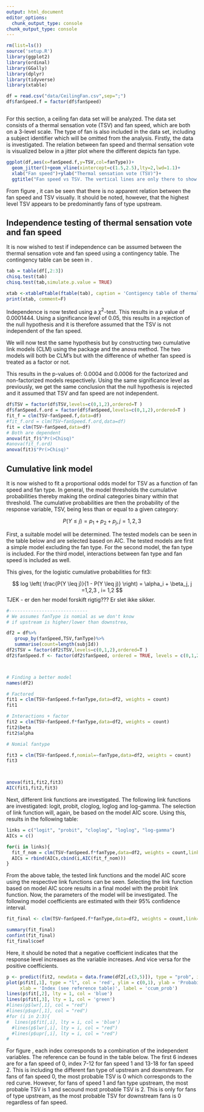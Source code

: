 ---
output: html_document
editor_options: 
  chunk_output_type: console
chunk_output_type: console
---

```{r}
rm(list=ls())
source('setup.R')
library(ggplot2)
library(ordinal)
library(GGally)
library(dplyr)
library(tidyverse)
library(xtable)

df = read.csv("data/CeilingFan.csv",sep=";")
df$fanSpeed.f = factor(df$fanSpeed) 



```

\section{Fan Speed}
For this section, a ceiling fan data set will be analyzed. The data set consists of a thermal sensation vote (TSV) and fan speed, which are both on a 3-level scale. The type of fan is also included in the data set, including a subject identifier \texttt{subjId} which will be omitted from the analysis. Firstly, the data is investigated. The relation between fan speed and thermal sensation vote is visualized below in a jitter plot where the different depicts fan type. 


```{r data.exp, fig.cap = "Jitter plot of thermal sensation vote and fan speed colored accordingly to fan type."}
ggplot(df,aes(x=fanSpeed.f,y=TSV,col=fanType))+
  geom_jitter()+geom_vline(xintercept=c(1.5,2.5),lty=2,lwd=1.1)+
  xlab("Fan speed")+ylab("Thermal sensation vote (TSV)")+
  ggtitle("Fan speed vs TSV. The vertical lines are only there to show the seperation")
```

From figure \ref{fig:data.exp}, it can be seen that there is no apparent relation between the fan speed and TSV visually. It should be noted, however, that the highest level TSV appears to be predominantly fans of type upstream. 

## Independence testing of thermal sensation vote and fan speed

It is now wished to test if independence can be assumed between the thermal sensation vote and fan speed using a contingency table. The contingency table can be seen in \cref{tab:con_table}. 


```{r}
tab = table(df[,2:3])
chisq.test(tab)
chisq.test(tab,simulate.p.value = TRUE)

```

```{r echo=F,results='asis',warning=F,message=F}
xtab <-xtableFtable(ftable(tab), caption = 'Contigency table of thermal sensation vote and fan speed.', label = 'tab:con_table') 
print(xtab, comment=F)
```

Independence is now tested using a $\chi^2$-test. This results in a p value of 0.0001444. Using a significance level of 0.05, this results in a rejection of the null hypothesis and it is therefore assumed that the TSV is not independent of the fan speed.

We will now test the same hypothesis but by constructing two cumulative link models (CLM) using the \texttt{ordinal} package and the anova method. The two models will both be CLM's but with the difference of whether fan speed is treated as a factor or not. 

This results in the p-values of: 0.0004 and 0.0006 for the factorized and non-factorized models respectively. Using the same significance level as previously, we get the same conclusion that the null hypothesis is rejected and it assumed that TSV and fan speed are not independent. 

```{r}
df$TSV = factor(df$TSV,levels=c(0,1,2),ordered=T ) 
df$fanSpeed.f.ord = factor(df$fanSpeed,levels=c(0,1,2),ordered=T ) 
fit_f = clm(TSV~fanSpeed.f,data=df)
#fit_f.ord = clm(TSV~fanSpeed.f.ord,data=df) 
fit = clm(TSV~fanSpeed,data=df)
# Both are dependent
anova(fit_f)$"Pr(>Chisq)"
#anova(fit_f.ord)
anova(fit)$"Pr(>Chisq)"
```

## Cumulative link model

It is now wished to fit a proportional odds model for TSV as a function of fan speed and fan type. In general, the model thresholds the cumulative probabilities thereby making the ordinal categories binary within that threshold. The cumulative probabilities are then the probability of the response variable, TSV, being less than or equal to a given category:

  
$$P(Y \leq j) = p_1 + p_2 + p_j, j = 1,2,3$$

First, a suitable model will be determined. The tested models can be seen in the table below and are selected based on AIC. The tested models are first a simple model excluding the fan type. For the second model, the fan type is included. For the third model, interactions between fan type and fan speed is included as well. 

\begin{table}[ht]
\centering
\begin{tabular}{c l c}
  \hline
   fit & model formula & AIC\\ 
  \hline
  1 & $TSV \sim fanSpeed.f$ & 429.5\\
  2 & $TSV \sim fanSpeed.f + fanType$ & 417.77 \\       
  3 & $TSV \sim fanSpeed.f * fanType$ & 417.43 \\
   \hline
\end{tabular}
\label{table:cfits}
\caption{Suitable model determination for the proportional odds model in \texttt{r} notation.}
\end{table}

This gives, for the logistic cumulative probabilities for fit3:

$$  log \left( \frac{P(Y \leq j)}{1 - P(Y \leq j)} \right) = \alpha_i + \beta_j, j =1,2,3 , i= 1,2  $$
TJEK - er den her model forskift rigtig??? Er slet ikke sikker.

```{r}
#-----------------------------
# We assumes fanType is nomial as we don't know
# if upstream is higher/lower than downstrea,

df2 = df%>%
   group_by(fanSpeed,TSV,fanType)%>%
   summarise(count=length(subjId))
df2$TSV = factor(df2$TSV,levels=c(0,1,2),ordered=T ) 
df2$fanSpeed.f <- factor(df2$fanSpeed, ordered = TRUE, levels = c(0,1,2))



# Finding a better model
names(df2)

# Factored
fit1 = clm(TSV~fanSpeed.f+fanType,data=df2, weights = count)
fit1

# Interactions + factor
fit2 = clm(TSV~fanSpeed.f*fanType,data=df2, weights = count)
fit2$beta
fit2$alpha

# Nomial fantype

fit3 = clm(TSV~fanSpeed.f,nomial=~fanType,data=df2, weights = count)
fit3



anova(fit1,fit2,fit3)
AIC(fit1,fit2,fit3)
```

Next, different link functions are investigated. The following link functions are investigated: logit, probit, cloglog, loglog and log-gamma. The selection of link function will, again, be based on the model AIC score. Using this, results in the following table:



```{r}
links = c("logit", "probit", "cloglog", "loglog", "log-gamma")
AICs = c()

for(i in links){
  fit_f_nom = clm(TSV~fanSpeed.f*fanType,data=df2, weights = count,link=i)
  AICs = rbind(AICs,cbind(i,AIC(fit_f_nom)))
}
```

\begin{table}[h]
\centering
\begin{tabular}{ll |rr}
  \hline
   &  & \multicolumn{1}{l}{                link function} & \multicolumn{1}{l}{                AIC } \\ 
    &  & \multicolumn{1}{l}{                 } & \multicolumn{1}{l}{                 } \\ 
   \hline
A &  & logit            & 417.425338799379 \\ 
  B &  & probit           & 416.560318920447 \\ 
  C &  & cloglog          & 417.051135172447 \\ 
  D &  & loglog           & 420.250968075968 \\ 
  E &  & log-gamma        & 418.280241748026 \\ 
   \hline
\end{tabular}
\caption{AIC scores for the tested link functions.} 
\label{tab:clink}
\end{table}
 
From the above table, the tested link functions and the model AIC score using the respective link functions can be seen. Selecting the link function based on model AIC score results in a final model with the probit link function. Now, the parameters of the model will be investigated. The following model coefficients are estimated with their 95\% confidence interval. 



```{r}
fit_final <- clm(TSV~fanSpeed.f*fanType,data=df2, weights = count,link='probit')

summary(fit_final)
confint(fit_final)
fit_final$coef
```


\begin{table}[ht]
\centering
\begin{tabular}{c c c c}
  \hline
   Coefficient & Estimate & 2.5\% & 97.5\% \\ 
  \hline
  fanSpeed.L      & 0.05731784 &          -0.4709590 & 0.5598617 \\
  fanSpeed.Q      & -0.29205851 &         -0.7461801 & 0.1596159 \\
  fanTypeupstream &   0.77490751 &         0.4106972 & 1.1456447 \\
  fanSpeed.L:fanTypeupstream & 0.50981469  & -0.1146692 & 1.1514795 \\ 
  fanSpeed.Q:fanTypeupstream & -0.24720510 & -0.8747081 &  0.3803590 \\
  \hline
\end{tabular}
\label{table:ccoeff}
\caption{Final model coefficients and their 95\% confidence interval.}
\end{table}

Here, it should be noted that a negative coefficient indicates that the response level increases as the variable increases. And vice versa for the positive coefficients. 

```{r ccum_prob, fig.cap = 'Cumulative probabilities of the response variable TSV, where the red curve is for TSV = 0, the blue curve for TSV = 1 and the green curve for TSV = 2. The independent variables can be referenced in the reference table.'}
p <- predict(fit2, newdata = data.frame(df2[,c(3,5)]), type = "prob", interval = TRUE)
plot(p$fit[,1], type = "l", col = 'red', ylim = c(0,1), ylab = 'Probability', main = 'Cumulative probabilities of the response variable TSV',
     xlab = 'Index (see reference table)', label = 'ccum_prob')
lines(p$fit[,2], lty = 1, col = 'blue')
lines(p$fit[,3], lty = 1, col = 'green')
#lines(p$lwr[,1], col = "red")
#lines(p$upr[,1], col = "red")
#for (i in 2:3){
#  lines(p$fit[,i], lty = i, col = 'blue')
  #lines(p$lwr[,i], lty = i, col = "red")
  #lines(p$upr[,i], lty = i, col = "red")
#


```

For figure \ref{fig:ccum_prob}, each index corresponds to a combination of the independent variables. The reference can be found in the table below. The first 6 indexes are for a fan speed of 0, index 7-12 for fan speed 1 and 13-18 for fan speed 2. This is including the different fan type of upstream and downstream. For fans of fan speed 0, the most probable TSV is 0 which corresponds to the red curve. However, for fans of speed 1 and fan type upstream, the most probable TSV is 1 and secound most probable TSV is 2. This is only for fans of type upstream, as the most probable TSV for downstream fans is 0 regardless of fan speed. 

\begin{table}[h]
\centering
\begin{tabular}{cll}
  \hline
 index & fanType & fanSpeed \\ 
  \hline
1 & downstream & 0 \\ 
  2 & upstream & 0 \\ 
  3 & downstream & 0 \\ 
  4 & upstream & 0 \\ 
  5 & downstream & 0 \\ 
  6 & upstream & 0 \\ 
  7 & downstream & 1 \\ 
  8 & upstream & 1 \\ 
  9 & downstream & 1 \\ 
  10 & upstream & 1 \\ 
  11 & downstream & 1 \\ 
  12 & upstream & 1 \\ 
  13 & downstream & 2 \\ 
  14 & upstream & 2 \\ 
  15 & downstream & 2 \\ 
  16 & upstream & 2 \\ 
  17 & downstream & 2 \\ 
  18 & upstream & 2 \\ 
   \hline
\end{tabular}
\label{table:ref_table}
\caption{Reference table for the index of the cumulative probability plot. }
\end{table}



